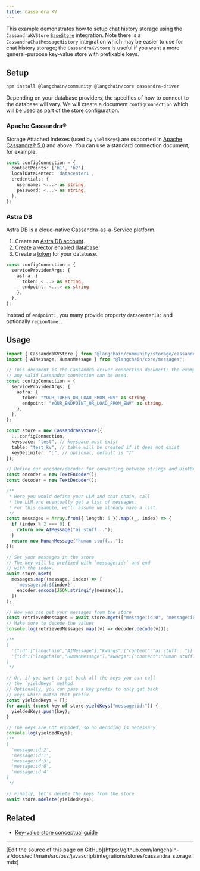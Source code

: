 ```yaml
---
title: Cassandra KV
---
```


This example demonstrates how to setup chat history storage using the `CassandraKVStore` [`BaseStore`](https://langchain-ai.github.io/langgraphjs/reference/classes/checkpoint.BaseStore.html) integration. Note there is a `CassandraChatMessageHistory`
integration which may be easier to use for chat history storage; the `CassandraKVStore` is useful if you want a more general-purpose key-value store with
prefixable keys.

## Setup

```bash npm
npm install @langchain/community @langchain/core cassandra-driver
```
Depending on your database providers, the specifics of how to connect to the database will vary. We will create a document `configConnection` which will be used as part of the store configuration.

### Apache Cassandra®

Storage Attached Indexes (used by `yieldKeys`) are supported in [Apache Cassandra® 5.0](https://cassandra.apache.org/_/blog/Apache-Cassandra-5.0-Features-Storage-Attached-Indexes.html) and above. You can use a standard connection document, for example:

```typescript
const configConnection = {
  contactPoints: ['h1', 'h2'],
  localDataCenter: 'datacenter1',
  credentials: {
    username: <...> as string,
    password: <...> as string,
  },
};
```
### Astra DB

Astra DB is a cloud-native Cassandra-as-a-Service platform.

1. Create an [Astra DB account](https://astra.datastax.com/register).
2. Create a [vector enabled database](https://astra.datastax.com/createDatabase).
3. Create a [token](https://docs.datastax.com/en/astra/docs/manage-application-tokens.html) for your database.

```typescript
const configConnection = {
  serviceProviderArgs: {
    astra: {
      token: <...> as string,
      endpoint: <...> as string,
    },
  },
};
```

Instead of `endpoint:`, you many provide property `datacenterID:` and optionally `regionName:`.

## Usage

```typescript
import { CassandraKVStore } from "@langchain/community/storage/cassandra";
import { AIMessage, HumanMessage } from "@langchain/core/messages";

// This document is the Cassandra driver connection document; the example is to AstraDB but
// any valid Cassandra connection can be used.
const configConnection = {
  serviceProviderArgs: {
    astra: {
      token: "YOUR_TOKEN_OR_LOAD_FROM_ENV" as string,
      endpoint: "YOUR_ENDPOINT_OR_LOAD_FROM_ENV" as string,
    },
  },
};

const store = new CassandraKVStore({
  ...configConnection,
  keyspace: "test", // keyspace must exist
  table: "test_kv", // table will be created if it does not exist
  keyDelimiter: ":", // optional, default is "/"
});

// Define our encoder/decoder for converting between strings and Uint8Arrays
const encoder = new TextEncoder();
const decoder = new TextDecoder();

/**
 * Here you would define your LLM and chat chain, call
 * the LLM and eventually get a list of messages.
 * For this example, we'll assume we already have a list.
 */
const messages = Array.from({ length: 5 }).map((_, index) => {
  if (index % 2 === 0) {
    return new AIMessage("ai stuff...");
  }
  return new HumanMessage("human stuff...");
});

// Set your messages in the store
// The key will be prefixed with `message:id:` and end
// with the index.
await store.mset(
  messages.map((message, index) => [
    `message:id:${index}`,
    encoder.encode(JSON.stringify(message)),
  ])
);

// Now you can get your messages from the store
const retrievedMessages = await store.mget(["message:id:0", "message:id:1"]);
// Make sure to decode the values
console.log(retrievedMessages.map((v) => decoder.decode(v)));

/**
[
  '{"id":["langchain","AIMessage"],"kwargs":{"content":"ai stuff..."}}',
  '{"id":["langchain","HumanMessage"],"kwargs":{"content":"human stuff..."}}'
]
 */

// Or, if you want to get back all the keys you can call
// the `yieldKeys` method.
// Optionally, you can pass a key prefix to only get back
// keys which match that prefix.
const yieldedKeys = [];
for await (const key of store.yieldKeys("message:id:")) {
  yieldedKeys.push(key);
}

// The keys are not encoded, so no decoding is necessary
console.log(yieldedKeys);
/**
[
  'message:id:2',
  'message:id:1',
  'message:id:3',
  'message:id:0',
  'message:id:4'
]
 */

// Finally, let's delete the keys from the store
await store.mdelete(yieldedKeys);
```

## Related

- [Key-value store conceptual guide](/oss/javascript/integrations/stores)

---

<Callout icon="pen-to-square" iconType="regular">
  [Edit the source of this page on GitHub](https://github.com/langchain-ai/docs/edit/main/src/oss/javascript/integrations/stores/cassandra_storage.mdx)
</Callout>
